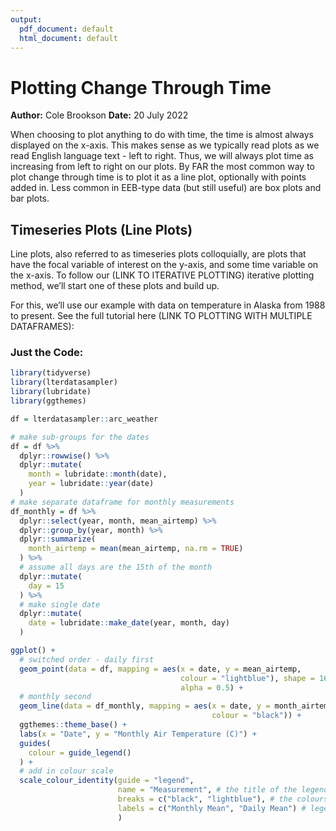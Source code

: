 ```yaml
---
output:
  pdf_document: default
  html_document: default
---
```

# Plotting Change Through Time
**Author:** Cole Brookson
**Date:** 20 July 2022


When choosing to plot anything to do with time, the time is almost always displayed on the x-axis. This makes sense as we typically read plots as we read English language text - left to right. Thus, we will always plot time as increasing from left to right on our plots. By FAR the most common way to plot change through time is to plot it as a line plot, optionally with points added in. Less common in EEB-type data (but still useful) are box plots and bar plots.

## Timeseries Plots (Line Plots)

Line plots, also referred to as timeseries plots colloquially, are plots that have the focal variable of interest on the y-axis, and some time variable on the x-axis. To follow our (LINK TO ITERATIVE PLOTTING) iterative plotting method, we'll start one of these plots and build up.

For this, we'll use our example with data on temperature in Alaska from 1988 to present. See the full tutorial here (LINK TO PLOTTING WITH MULTIPLE DATAFRAMES):

### Just the Code: 

```r
library(tidyverse)
library(lterdatasampler)
library(lubridate)
library(ggthemes)

df = lterdatasampler::arc_weather

# make sub-groups for the dates
df = df %>% 
  dplyr::rowwise() %>% 
  dplyr::mutate(
    month = lubridate::month(date),
    year = lubridate::year(date)
  )
# make separate dataframe for monthly measurements
df_monthly = df %>% 
  dplyr::select(year, month, mean_airtemp) %>% 
  dplyr::group_by(year, month) %>% 
  dplyr::summarize(
    month_airtemp = mean(mean_airtemp, na.rm = TRUE)
  ) %>% 
  # assume all days are the 15th of the month
  dplyr::mutate(
    day = 15
  ) %>% 
  # make single date
  dplyr::mutate(
    date = lubridate::make_date(year, month, day)
  )

ggplot() + 
  # switched order - daily first 
  geom_point(data = df, mapping = aes(x = date, y = mean_airtemp,
                                      colour = "lightblue"), shape = 16,  
                                      alpha = 0.5) +
  # monthly second
  geom_line(data = df_monthly, mapping = aes(x = date, y = month_airtemp,
                                             colour = "black")) +
  ggthemes::theme_base() +
  labs(x = "Date", y = "Monthly Air Temperature (C)") +
  guides(
    colour = guide_legend()
  ) +
  # add in colour scale
  scale_colour_identity(guide = "legend",
                        name = "Measurement", # the title of the legend
                        breaks = c("black", "lightblue"), # the colours
                        labels = c("Monthly Mean", "Daily Mean") # legend labels
                        )
```



